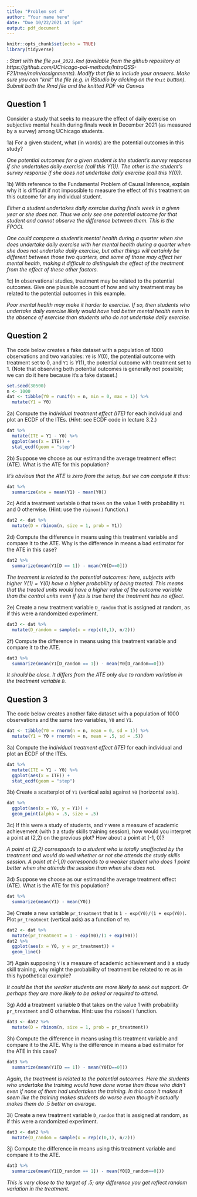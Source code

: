 ```yaml
---
title: "Problem set 4"
author: "Your name here"
date: "Due 10/22/2021 at 5pm"
output: pdf_document
---
```


```r
knitr::opts_chunk$set(echo = TRUE)
library(tidyverse)
```

*\textsc{Note1}: Start with the file `ps4_2021.Rmd` (available from the github repository at https://github.com/UChicago-pol-methods/IntroQSS-F21/tree/main/assignments). Modify that file to include your answers. Make sure you can "knit" the file (e.g. in RStudio by clicking on the `Knit` button). Submit both the Rmd file and the knitted PDF via Canvas*


## Question 1

Consider a study that seeks to measure the effect of daily exercise on subjective mental health during finals week in December 2021 (as measured by a survey) among UChicago students.

1a) For a given student, what (in words) are the potential outcomes in this study?

*One potential outcomes for a given student is the student's survey response if she undertakes daily exercise (call this $Y(1)$). The other is the student's survey response if she does not undertake daily exercise (call this $Y(0)$).*  

1b) With reference to the Fundamental Problem of Causal Inference, explain why it is difficult if not impossible to measure the effect of this treatment on this outcome for any individual student.

*Either a student undertakes daily exercise during finals week in a given year or she does not. Thus we only see one potential outcome for that student and cannot observe the difference between them. This is the FPOCI.*

*One could compare a student's mental health during a quarter when she does undertake daily exercise with her mental health during a quarter when she does not undertake daily exercise, but other things will certainly be different between those two quarters, and some of those may affect her mental health, making it difficult to distinguish the effect of the treatment from the effect of these other factors.* 

1c) In observational studies, treatment may be related to the potential outcomes. Give one plausible account of how and why treatment may be related to the potential outcomes in this example.

*Poor mental health may make it harder to exercise. If so, then students who undertake daily exercise likely would have had better mental health even in the absence of exercise than students who do not undertake daily exercise.* 


## Question 2

The code below creates a fake dataset with a population of 1000 observations and two variables: `Y0` is $Y(0)$, the potential outcome with treatment set to 0, and `Y1` is $Y(1)$, the potential outcome with treatment set to 1. (Note that observing both potential outcomes is generally not possible; we can do it here because it's a fake dataset.)

```r
set.seed(30500)
n <- 1000
dat <- tibble(Y0 = runif(n = n, min = 0, max = 1)) %>% 
  mutate(Y1 = Y0)
```

2a) Compute the *individual treatment effect (ITE)* for each individual and plot an ECDF of the ITEs. (*Hint*: see ECDF code in lecture 3.2.)

```r
dat %>% 
  mutate(ITE = Y1 - Y0) %>% 
  ggplot(aes(x = ITE)) + 
  stat_ecdf(geom = "step")
```


2b) Suppose we choose as our estimand the average treatment effect (ATE). What is the ATE for this population?

*It's obvious that the ATE is zero from the setup, but we can compute it thus:*

```r
dat %>% 
  summarize(ate = mean(Y1) - mean(Y0))
```


2c) Add a treatment variable `D` that takes on the value 1 with probability `Y1` and 0 otherwise. (Hint: use the `rbinom()` function.)

```r
dat2 <- dat %>% 
  mutate(D = rbinom(n, size = 1, prob = Y1))
```

2d) Compute the difference in means using this treatment variable and compare it to the ATE. Why is the difference in means a bad estimator for the ATE in this case?

```r
dat2 %>% 
  summarize(mean(Y1[D == 1]) - mean(Y0[D==0]))
```

*The treament is related to the potential outcomes: here, subjects with higher $Y(1) = Y(0)$ have a higher probability of being treated. This means that the treated units would have a higher value of the outcome variable than the control units even if (as is true here) the treatment has no effect.*  

2e) Create a new treatment variable `D_random` that is assigned at random, as if this were a randomized experiment. 

```r
dat3 <- dat %>% 
  mutate(D_random = sample(x = rep(c(0,1), n/2)))
```

2f) Compute the difference in means using this treatment variable and compare it to the ATE.  

```r
dat3 %>% 
  summarize(mean(Y1[D_random == 1]) - mean(Y0[D_random==0]))
```

*It should be close. It differs from the ATE only due to random variation in the treatment variable `D`.*

## Question 3

The code below creates another fake dataset with a population of 1000 observations and the same two variables, `Y0` and `Y1`.

```r
dat <- tibble(Y0 = rnorm(n = n, mean = 0, sd = 1)) %>% 
  mutate(Y1 = Y0 + rnorm(n = n, mean = .5, sd = .5))
```

3a) Compute the *individual treatment effect (ITE)* for each individual and plot an ECDF of the ITEs.

```r
dat %>% 
  mutate(ITE = Y1 - Y0) %>% 
  ggplot(aes(x = ITE)) + 
  stat_ecdf(geom = "step")
```

3b) Create a scatterplot of `Y1` (vertical axis) against `Y0` (horizontal axis).   

```r
dat %>% 
  ggplot(aes(x = Y0, y = Y1)) + 
  geom_point(alpha = .5, size = .5)
```

3c) If this were a study of students, and `Y` were a measure of academic achievement (with `D` a study skills training session), how would you interpret a point at (2,2) on the previous plot? How about a point at (-1, 0)?

*A point at (2,2) corresponds to a student who is totally unaffected by the treatment and would do well whether or not she attends the study skills session. A point at (-1,0) corresponds to a weaker student who does 1 point better when she attends the session than when she does not.*  

3d) Suppose we choose as our estimand the average treatment effect (ATE). What is the ATE for this population?

```r
dat %>% 
  summarize(mean(Y1) - mean(Y0))
```


3e) Create a new variable `pr_treatment` that is `1 - exp(Y0)/(1 + exp(Y0))`. Plot `pr_treatment` (vertical axis) as a function of `Y0`. 

```r
dat2 <- dat %>% 
  mutate(pr_treatment = 1 - exp(Y0)/(1 + exp(Y0)))
dat2 %>% 
  ggplot(aes(x = Y0, y = pr_treatment)) + 
  geom_line()
```

3f) Again supposing `Y` is a measure of academic achievement and `D` a study skill training, why might the probability of treatment be related to `Y0` as in this hypothetical example? 

*It could be that the weaker students are more likely to seek out support. Or perhaps they are more likely to be asked or required to attend.* 

3g) Add a treatment variable `D` that takes on the value 1 with probability `pr_treatment` and 0 otherwise. Hint: use the `rbinom()` function.

```r
dat3 <- dat2 %>% 
  mutate(D = rbinom(n, size = 1, prob = pr_treatment))
```

3h) Compute the difference in means using this treatment variable and compare it to the ATE. Why is the difference in means a bad estimator for the ATE in this case?

```r
dat3 %>% 
  summarize(mean(Y1[D == 1]) - mean(Y0[D==0]))
```

*Again, the treatment is related to the potential outcomes. Here the students who undertake the training would have done worse than those who didn't even if none of them had undertaken the training. In this case it makes it seem like the training makes students do worse even though it actually makes them do .5 better on average.*

3i) Create a new treatment variable `D_random` that is assigned at random, as if this were a randomized experiment. 

```r
dat3 <- dat2 %>% 
  mutate(D_random = sample(x = rep(c(0,1), n/2)))
```

3j) Compute the difference in means using this treatment variable and compare it to the ATE.  

```r
dat3 %>% 
  summarize(mean(Y1[D_random == 1]) - mean(Y0[D_random==0]))
```

*This is very close to the target of .5; any difference you get reflect random variation in the treatment.*
